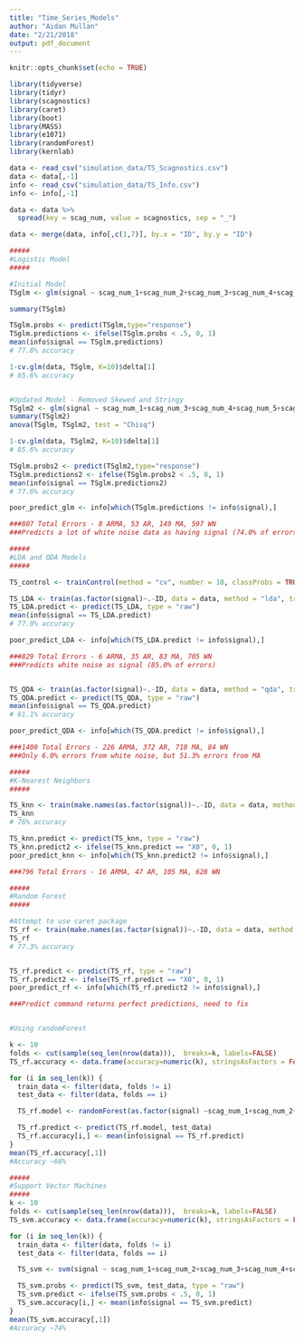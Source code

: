 ```yaml
---
title: "Time_Series_Models"
author: "Aidan Mullan"
date: "2/21/2018"
output: pdf_document
---
```


```r
knitr::opts_chunk$set(echo = TRUE)
```

```r
library(tidyverse)
library(tidyr)
library(scagnostics)
library(caret)
library(boot)
library(MASS)
library(e1071)
library(randomForest)
library(kernlab)
```

```r
data <- read_csv("simulation_data/TS_Scagnostics.csv")
data <- data[,-1]
info <- read_csv("simulation_data/TS_Info.csv")
info <- info[,-1]

data <- data %>%
  spread(key = scag_num, value = scagnostics, sep = "_")

data <- merge(data, info[,c(1,7)], by.x = "ID", by.y = "ID")

```

```r
#####
#Logistic Model
#####

#Initial Model
TSglm <- glm(signal ~ scag_num_1+scag_num_2+scag_num_3+scag_num_4+scag_num_5+scag_num_6+scag_num_7+scag_num_8+scag_num_9, data = data, family = "binomial")

summary(TSglm)

TSglm.probs <- predict(TSglm,type="response")
TSglm.predictions <- ifelse(TSglm.probs < .5, 0, 1)
mean(info$signal == TSglm.predictions)
# 77.8% accuracy

1-cv.glm(data, TSglm, K=10)$delta[1]
# 85.6% accuracy


#Updated Model - Removed Skewed and Stringy
TSglm2 <- glm(signal ~ scag_num_1+scag_num_3+scag_num_4+scag_num_5+scag_num_6+scag_num_7+scag_num_9, data = data, family = "binomial")
summary(TSglm2)
anova(TSglm, TSglm2, test = "Chisq")

1-cv.glm(data, TSglm2, K=10)$delta[1]
# 85.6% accuracy

TSglm.probs2 <- predict(TSglm2,type="response")
TSglm.predictions2 <- ifelse(TSglm.probs2 < .5, 0, 1)
mean(info$signal == TSglm.predictions2)
# 77.6% accuracy

poor_predict_glm <- info[which(TSglm.predictions != info$signal),]

###807 Total Errors - 8 ARMA, 53 AR, 149 MA, 597 WN 
###Predicts a lot of white noise data as having signal (74.0% of errors)
```

```r
#####
#LDA and QDA Models
#####

TS_control <- trainControl(method = "cv", number = 10, classProbs = TRUE)

TS_LDA <- train(as.factor(signal)~.-ID, data = data, method = "lda", trControl = TS_control)
TS_LDA.predict <- predict(TS_LDA, type = "raw")
mean(info$signal == TS_LDA.predict)
# 77.0% accuracy

poor_predict_LDA <- info[which(TS_LDA.predict != info$signal),]

###829 Total Errors - 6 ARMA, 35 AR, 83 MA, 705 WN
###Predicts white noise as signal (85.0% of errors)


TS_QDA <- train(as.factor(signal)~.-ID, data = data, method = "qda", trControl = TS_control)
TS_QDA.predict <- predict(TS_QDA, type = "raw")
mean(info$signal == TS_QDA.predict)
# 61.1% accuracy

poor_predict_QDA <- info[which(TS_QDA.predict != info$signal),]

###1400 Total Errors - 226 ARMA, 372 AR, 718 MA, 84 WN
###Only 6.0% errors from white noise, but 51.3% errors from MA
```

```r
#####
#K-Nearest Neighbors
#####

TS_knn <- train(make.names(as.factor(signal))~.-ID, data = data, method = "knn", trControl = TS_control, tuneGrid = expand.grid(k = 1:25), metric = "Accuracy")
TS_knn
# 76% accuracy

TS_knn.predict <- predict(TS_knn, type = "raw")
TS_knn.predict2 <- ifelse(TS_knn.predict == "X0", 0, 1)
poor_predict_knn <- info[which(TS_knn.predict2 != info$signal),]

###796 Total Errors - 16 ARMA, 47 AR, 105 MA, 628 WN
```

```r
#####
#Random Forest
#####

#Attempt to use caret package
TS_rf <- train(make.names(as.factor(signal))~.-ID, data = data, method = "rf", trControl = TS_control, metric = "Accuracy", tuneGrid = expand.grid(mtry = 1:9))
TS_rf
# 77.3% accuracy


TS_rf.predict <- predict(TS_rf, type = "raw")
TS_rf.predict2 <- ifelse(TS_rf.predict == "X0", 0, 1)
poor_predict_rf <- info[which(TS_rf.predict2 != info$signal),]

###Predict command returns perfect predictions, need to fix


#Using randomForest

k <- 10
folds <- cut(sample(seq_len(nrow(data))),  breaks=k, labels=FALSE) 
TS_rf.accuracy <- data.frame(accuracy=numeric(k), stringsAsFactors = FALSE)

for (i in seq_len(k)) {
  train_data <- filter(data, folds != i) 
  test_data <- filter(data, folds == i)

  TS_rf.model <- randomForest(as.factor(signal) ~scag_num_1+scag_num_2+scag_num_3+scag_num_4+scag_num_5+scag_num_6+scag_num_7+scag_num_8+scag_num_9, data = train_data, ntree=100, importance =T)

  TS_rf.predict <- predict(TS_rf.model, test_data)
  TS_rf.accuracy[i,] <- mean(info$signal == TS_rf.predict)
}
mean(TS_rf.accuracy[,1])
#Accuracy ~66%
```

```r
#####
#Support Vector Machines
#####
k <- 10
folds <- cut(sample(seq_len(nrow(data))),  breaks=k, labels=FALSE) 
TS_svm.accuracy <- data.frame(accuracy=numeric(k), stringsAsFactors = FALSE)

for (i in seq_len(k)) {
  train_data <- filter(data, folds != i) 
  test_data <- filter(data, folds == i)

  TS_svm <- svm(signal ~ scag_num_1+scag_num_2+scag_num_3+scag_num_4+scag_num_5+scag_num_6+scag_num_7+scag_num_8+scag_num_9, data = train_data)

  TS_svm.probs <- predict(TS_svm, test_data, type = "raw")
  TS_svm.predict <- ifelse(TS_svm.probs < .5, 0, 1)
  TS_svm.accuracy[i,] <- mean(info$signal == TS_svm.predict)
}
mean(TS_svm.accuracy[,1])
#Accuracy ~74%
```





